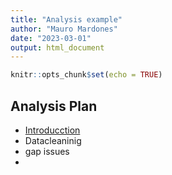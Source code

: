```yaml
---
title: "Analysis example"
author: "Mauro Mardones"
date: "2023-03-01"
output: html_document
---
```


```r
knitr::opts_chunk$set(echo = TRUE)
```


## Analysis Plan

- [Introducction](Practice-1-RMD.html)
- Datacleaninig
- gap issues
- 